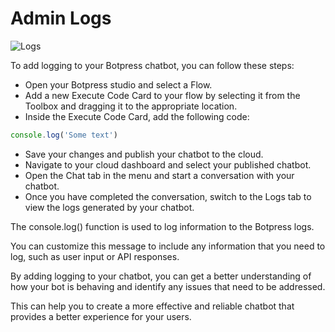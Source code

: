 # Admin Logs

![Logs](/content/chatbot-logs-cover.png)

To add logging to your Botpress chatbot, you can follow these steps:

- Open your Botpress studio and select a Flow.
- Add a new Execute Code Card to your flow by selecting it from the Toolbox and dragging it to the appropriate location.
- Inside the Execute Code Card, add the following code:

```typescript
console.log('Some text')
```

- Save your changes and publish your chatbot to the cloud.
- Navigate to your cloud dashboard and select your published chatbot.
- Open the Chat tab in the menu and start a conversation with your chatbot.
- Once you have completed the conversation, switch to the Logs tab to view the logs generated by your chatbot.

The console.log() function is used to log information to the Botpress logs.

You can customize this message to include any information that you need to log, such as user input or API responses.

By adding logging to your chatbot, you can get a better understanding of how your bot is behaving and identify any issues that need to be addressed.

This can help you to create a more effective and reliable chatbot that provides a better experience for your users.
